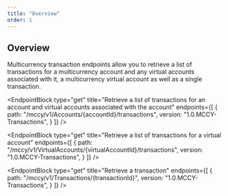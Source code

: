 ```yaml
---
title: "Overview"
order: 1
---
```



## Overview

Multicurrency transaction endpoints allow you to retrieve a list of transactions for a multicurrency account and any virtual accounts associated with it, a multicurrency virtual account as well as a single transaction. 

<EndpointBlock
  type="get"
  title="Retrieve a list of transactions for an account and virtual accounts associated with the account"
  endpoints={[
    {
      path: "/mccy/v1/Accounts/{accountId}/transactions",
      version: "1.0.MCCY-Transactions",
    }
  ]}
/>

<EndpointBlock
  type="get"
  title="Retrieve a list of transactions for a virtual account"
  endpoints={[
    {
      path: "/mccy/v1/VirtualAccounts/{virtualAccountId}/transactions",
      version: "1.0.MCCY-Transactions",
    }
  ]}
/>

<EndpointBlock
  type="get"
  title="Retrieve a transaction"
  endpoints={[
    {
      path: "/mccy/v1/Transactions/{transactionId}",
      version: "1.0.MCCY-Transactions",
    }
  ]}
/>